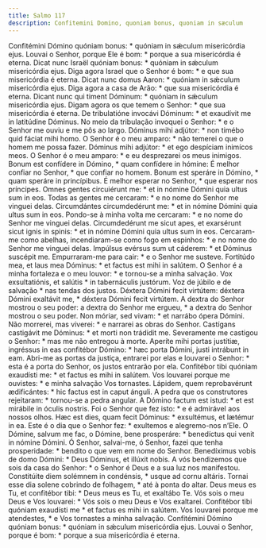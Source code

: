 ```yaml
---
title: Salmo 117
description: Confitemini Domino, quoniam bonus, quoniam in sæculum
---
```


<div class="grid grid-cols-2 gap-5">
  <span class="text-justify">
    Confitémini Dómino quóniam bonus: * quóniam in sǽculum misericórdia ejus.
  </span>
  <span class="text-justify">
    Louvai o Senhor, porque Ele é bom: * porque a sua misericórdia é eterna.
  </span>
  <span class="text-justify">
    Dicat nunc Israël quóniam bonus: * quóniam in sǽculum misericórdia ejus.
  </span>
  <span class="text-justify">
    Diga agora Israel que o Senhor é bom: * e que sua misericórdia é eterna.
  </span>
  <span class="text-justify">
    Dicat nunc domus Aaron: * quóniam in sǽculum misericórdia ejus.
  </span>
  <span class="text-justify">
    Diga agora a casa de Arão: * que sua misericórdia é eterna.
  </span>
  <span class="text-justify">
    Dicant nunc qui timent Dóminum: * quóniam in sǽculum misericórdia ejus.
  </span>
  <span class="text-justify">
    Digam agora os que temem o Senhor: * que sua misericórdia é eterna.
  </span>
  <span class="text-justify">
    De tribulatióne invocávi Dóminum: * et exaudívit me in latitúdine Dóminus.
  </span>
  <span class="text-justify">
    No meio da tribulação invoquei o Senhor: * e o Senhor me ouviu e me pôs ao
    largo.
  </span>
  <span class="text-justify">
    Dóminus mihi adjútor: * non timébo quid fáciat mihi homo.
  </span>
  <span class="text-justify">
    O Senhor é o meu amparo: * não temerei o que o homem me possa fazer.
  </span>
  <span class="text-justify">
    Dóminus mihi adjútor: * et ego despíciam inimícos meos.
  </span>
  <span class="text-justify">
    O Senhor é o meu amparo: * e eu desprezarei os meus inimigos.
  </span>
  <span class="text-justify">
    Bonum est confídere in Dómino, * quam confídere in hómine:
  </span>
  <span class="text-justify">
    É melhor confiar no Senhor, * que confiar no homem.
  </span>
  <span class="text-justify">
    Bonum est speráre in Dómino, * quam speráre in princípibus.
  </span>
  <span class="text-justify">
    É melhor esperar no Senhor, * que esperar nos príncipes.
  </span>
  <span class="text-justify">
    Omnes gentes circuiérunt me: * et in nómine Dómini quia ultus sum in eos.
  </span>
  <span class="text-justify">
    Todas as gentes me cercaram: * e no nome do Senhor me vinguei delas.
  </span>
  <span class="text-justify">
    Circumdántes circumdedérunt me: * et in nómine Dómini quia ultus sum in eos.
  </span>
  <span class="text-justify">
    Pondo-se à minha volta me cercaram: * e no nome do Senhor me vinguei delas.
  </span>
  <span class="text-justify">
    Circumdedérunt me sicut apes, et exarsérunt sicut ignis in spinis: * et in
    nómine Dómini quia ultus sum in eos.
  </span>
  <span class="text-justify">
    Cercaram-me como abelhas, incendiaram-se como fogo em espinhos: * e no nome
    do Senhor me vinguei delas.
  </span>
  <span class="text-justify">
    Impúlsus evérsus sum ut cáderem: * et Dóminus suscépit me.
  </span>
  <span class="text-justify">
    Empurraram-me para cair: * e o Senhor me susteve.
  </span>
  <span class="text-justify">
    Fortitúdo mea, et laus mea Dóminus: * et factus est mihi in salútem.
  </span>
  <span class="text-justify">
    O Senhor é a minha fortaleza e o meu louvor: * e tornou-se a minha salvação.
  </span>
  <span class="text-justify">
    Vox exsultatiónis, et salútis * in tabernáculis justórum.
  </span>
  <span class="text-justify">
    Voz de júbilo e de salvação * nas tendas dos justos.
  </span>
  <span class="text-justify">
    Déxtera Dómini fecit virtútem: déxtera Dómini exaltávit me, * déxtera Dómini
    fecit virtútem.
  </span>
  <span class="text-justify">
    A dextra do Senhor mostrou o seu poder: a dextra do Senhor me ergueu, * a
    dextra do Senhor mostrou o seu poder.
  </span>
  <span class="text-justify">
    Non móriar, sed vivam: * et narrábo ópera Dómini.
  </span>
  <span class="text-justify">
    Não morrerei, mas viverei: * e narrarei as obras do Senhor.
  </span>
  <span class="text-justify">
    Castígans castigávit me Dóminus: * et morti non trádidit me.
  </span>
  <span class="text-justify">
    Severamente me castigou o Senhor: * mas me não entregou à morte.
  </span>
  <span class="text-justify">
    Aperíte mihi portas justítiæ, ingréssus in eas confitébor Dómino: * hæc
    porta Dómini, justi intrábunt in eam.
  </span>
  <span class="text-justify">
    Abri-me as portas da justiça, entrarei por elas e louvarei o Senhor: * esta
    é a porta do Senhor, os justos entrarão por ela.
  </span>
  <span class="text-justify">
    Confitébor tibi quóniam exaudísti me: * et factus es mihi in salútem.
  </span>
  <span class="text-justify">
    Vos louvarei porque me ouvistes: * e minha salvação Vos tornastes.
  </span>
  <span class="text-justify">
    Lápidem, quem reprobavérunt ædificántes: * hic factus est in caput ánguli.
  </span>
  <span class="text-justify">
    A pedra que os construtores rejeitaram: * tornou-se a pedra angular.
  </span>
  <span class="text-justify">
    A Dómino factum est istud: * et est mirábile in óculis nostris.
  </span>
  <span class="text-justify">
    Foi o Senhor que fez isto: * e é admirável aos nossos olhos.
  </span>
  <span class="text-justify">
    Hæc est dies, quam fecit Dóminus: * exsultémus, et lætémur in ea.
  </span>
  <span class="text-justify">
    Este é o dia que o Senhor fez: * exultemos e alegremo-nos n’Ele.
  </span>
  <span class="text-justify">
    O Dómine, salvum me fac, o Dómine, bene prosperáre: * benedíctus qui venit
    in nómine Dómini.
  </span>
  <span class="text-justify">
    Ó Senhor, salvai-me, ó Senhor, fazei que tenha prosperidade: * bendito o que
    vem em nome do Senhor.
  </span>
  <span class="text-justify">
    Benedíximus vobis de domo Dómini: * Deus Dóminus, et illúxit nobis.
  </span>
  <span class="text-justify">
    A vós bendizemos que sois da casa do Senhor: * o Senhor é Deus e a sua luz
    nos manifestou.
  </span>
  <span class="text-justify">
    Constitúite diem solémnem in condénsis, * usque ad cornu altáris.
  </span>
  <span class="text-justify">
    Tornai esse dia solene cobrindo de folhagem, * até à ponta do altar.
  </span>
  <span class="text-justify">
    Deus meus es Tu, et confitébor tibi: * Deus meus es Tu, et exaltábo Te.
  </span>
  <span class="text-justify">
    Vós sois o meu Deus e Vos louvarei: * Vós sois o meu Deus e Vos exaltarei.
  </span>
  <span class="text-justify">
    Confitébor tibi quóniam exaudísti me * et factus es mihi in salútem.
  </span>
  <span class="text-justify">
    Vos louvarei porque me atendestes, * e Vos tornastes a minha salvação.
  </span>
  <span class="text-justify">
    Confitémini Dómino quóniam bonus: * quóniam in sǽculum misericórdia ejus.
  </span>
  <span class="text-justify">
    Louvai o Senhor, porque é bom: * porque a sua misericórdia é eterna.
  </span>
</div>
